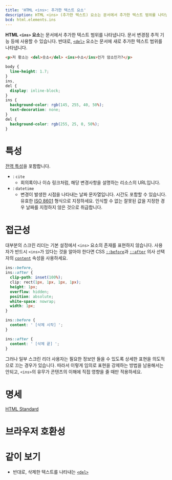 ```yaml
---
title: 'HTML <ins>: 추가한 텍스트 요소'
description: HTML <ins> (추가한 텍스트) 요소는 문서에서 추가한 텍스트 범위를 나타냅니다.
bcd: html.elements.ins
---
```


**HTML `<ins>` 요소**는 문서에서 추가한 텍스트 범위를 나타냅니다. 문서 변경점 추적 기능 등에 사용할 수 있습니다. 반대로, [`<del>`](./del) 요소는 문서에 새로 추가한 텍스트 범위를 나타냅니다.

```html hidden name=demo
<p>저 황소는 <del>숫소</del> <ins>수소</ins>인가 암소인가?</p>
```

```css hidden name=demo
body {
  line-height: 1.7;
}
ins,
del {
  display: inline-block;
}
ins {
  background-color: rgb(145, 255, 40, 50%);
  text-decoration: none;
}
del {
  background-color: rgb(255, 25, 0, 50%);
}
```

<LiveExample height={140} lang="html" name="demo" />

# 특성

[전역 특성](/docs/Web/HTML/Global_attributes)을 포함합니다.

- : `cite`
  - 회의록이나 이슈 링크처럼, 해당 변경사항을 설명하는 리소스의 URL입니다.
- : `datetime`
  - 변경이 발생한 시점을 나타내는 날짜 문자열입니다. 시간도 포함할 수 있습니다. 유효한 [ISO 8601](https://www.iso.org/iso-8601-date-and-time-format.html) 형식으로 지정하세요. 인식할 수 없는 잘못된 값을 지정한 경우 날짜를 지정하지 않은 것으로 취급합니다.

# 접근성

대부분의 스크린 리더는 기본 설정에서 `<ins>` 요소의 존재를 표현하지 않습니다. 사용자가 반드시 `<ins>`가 있다는 것을 알아야 한다면 CSS [`::before`]()과 [`::after`]() 의사 선택자의 [`content`]() 속성을 사용하세요.

```css
ins::before,
ins::after {
  clip-path: inset(100%);
  clip: rect(1px, 1px, 1px, 1px);
  height: 1px;
  overflow: hidden;
  position: absolute;
  white-space: nowrap;
  width: 1px;
}

ins::before {
  content: ' [삭제 시작] ';
}

ins::after {
  content: ' [삭제 끝] ';
}
```

그러나 일부 스크린 리더 사용자는 필요한 정보만 들을 수 있도록 상세한 표현을 의도적으로 끄는 경우가 있습니다. 따라서 이렇게 임의로 표현을 강제하는 방법을 남용해서는 안되고, `<ins>`의 유무가 콘텐츠의 이해에 직접 영향을 줄 때만 적용하세요.

# 명세

[HTML Standard](https://html.spec.whatwg.org/multipage/edits.html#the-ins-element)

# 브라우저 호환성

<BrowserCompat data={props.bcd} />

# 같이 보기

- 반대로, 삭제한 텍스트를 나타내는 [`<del>`](./del)
